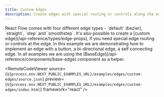```yaml
---
title: Custom Edges
description: Create edges with special routing or controls along the edge
---
```



<ExampleLayout>
React Flow comes with four different edge types - `default` (bezier), `straight`, `step` and `smoothstep`. It's also possible to create a [custom edge](/api-reference/types/edge-props), if you need special edge routing or controls at the edge. In this example we are demonstrating how to implement an edge with a button, a bi-directional edge, a self connecting edge. In all examples we are using the [BaseEdge](/api-reference/components/base-edge) component as a helper.

<RemoteCodeViewer
  source={`${process.env.NEXT_PUBLIC_EXAMPLES_URL}/examples/edges/custom-edges/source.json`}
  preview={`${process.env.NEXT_PUBLIC_EXAMPLES_URL}/examples/edges/custom-edges/index.html`}
  framework="react"
/>
</ExampleLayout>
